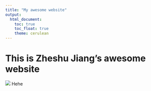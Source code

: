 ```yaml
---
title: "My awesome website"
output: 
  html_document:
    toc: true
    toc_float: true
    theme: cerulean
---
```


# This is Zheshu Jiang's awesome website

![](https://media.giphy.com/media/drXGoW1iudhKw/giphy.gif)
Hehe